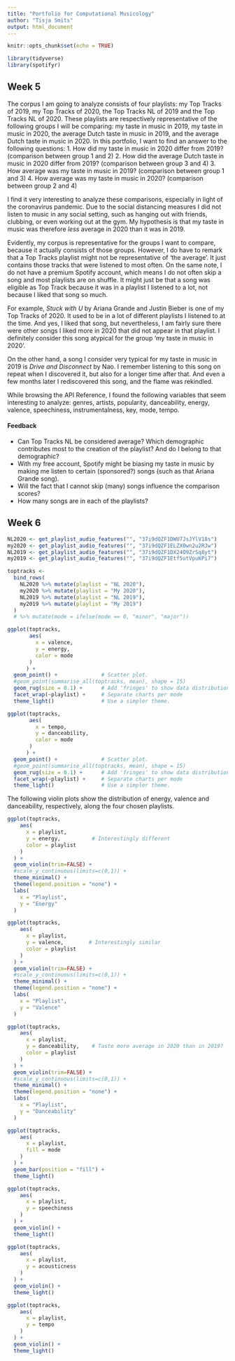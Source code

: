 ```yaml
---
title: "Portfolio for Computational Musicology"
author: "Tisja Smits"
output: html_document
---
```


```r
knitr::opts_chunk$set(echo = TRUE)

library(tidyverse)
library(spotifyr)
```

## Week 5

The corpus I am going to analyze consists of four playlists: my Top Tracks of 2019, my Top Tracks of 2020, the Top Tracks NL of 2019 and the Top Tracks NL of 2020. These playlists are respectively representative of the following groups I will be comparing: my taste in music in 2019, my taste in music in 2020, the average Dutch taste in music in 2019, and the average Dutch taste in music in 2020.
In this portfolio, I want to find an answer to the following questions:
1. How did my taste in music in 2020 differ from 2019? (comparison between group 1 and 2)
2. How did the average Dutch taste in music in 2020 differ from 2019? (comparison between group 3 and 4)
3. How average was my taste in music in 2019? (comparison between group 1 and 3)
4. How average was my taste in music in 2020? (comparison between group 2 and 4)

I find it very interesting to analyze these comparisons, especially in light of the coronavirus pandemic. Due to the social distancing measures I did not listen to music in any social setting, such as hanging out with friends, clubbing, or even working out at the gym. My hypothesis is that my taste in music was therefore *less* average in 2020 than it was in 2019.

Evidently, my corpus is representative for the groups I want to compare, because it actually consists of those groups. However, I do have to remark that a Top Tracks playlist might not be representative of 'the average'. It just contains those tracks that were listened to most often. On the same note, I do not have a premium Spotify account, which means I do not often skip a song and most playlists are on shuffle. It might just be that a song was eligible as Top Track because it was in a playlist I listened to a lot, not because I liked that song so much.

For example, *Stuck with U* by Ariana Grande and Justin Bieber is one of my Top Tracks of 2020. It used to be in a lot of different playlists I listened to at the time. And yes, I liked that song, but nevertheless, I am fairly sure there were other songs I liked more in 2020 that did not appear in that playlist. I definitely consider this song atypical for the group 'my taste in music in 2020'.

On the other hand, a song I consider very typical for my taste in music in 2019 is *Drive and Disconnect* by Nao. I remember listening to this song on repeat when I discovered it, but also for a longer time after that. And even a few months later I rediscovered this song, and the flame was rekindled.

While browsing the API Reference, I found the following variables that seem interesting to analyze: genres, artists, popularity, danceability, energy, valence, speechiness, instrumentalness, key, mode, tempo.

#### Feedback
- Can Top Tracks NL be considered average? Which demographic contributes most to the creation of the playlist? And do I belong to that demographic?
- With my free account, Spotify might be biasing my taste in music by making me listen to certain (sponsored?) songs (such as that Ariana Grande song).
- Will the fact that I cannot skip (many) songs influence the comparison scores?
- How many songs are in each of the playlists?



## Week 6

```r
NL2020 <- get_playlist_audio_features("", "37i9dQZF1DWU7JsJYlV18s")
my2020 <- get_playlist_audio_features("", "37i9dQZF1ELZX0wn2u2RJw")
NL2019 <- get_playlist_audio_features("", "37i9dQZF1DX24O9ZrSq8yt")
my2019 <- get_playlist_audio_features("", "37i9dQZF1Etf5utVpuKPi7")

toptracks <-
  bind_rows(
    NL2020 %>% mutate(playlist = "NL 2020"),
    my2020 %>% mutate(playlist = "My 2020"),
    NL2019 %>% mutate(playlist = "NL 2019"),
    my2019 %>% mutate(playlist = "My 2019")
  )
  # %>% mutate(mode = ifelse(mode == 0, "minor", "major"))

```

```r
ggplot(toptracks,
       aes(
         x = valence,
         y = energy,
         color = mode
       )
      ) +
  geom_point() +              # Scatter plot.
  #geom_point(summarise_all(toptracks, mean), shape = 15)
  geom_rug(size = 0.1) +      # Add 'fringes' to show data distribution.
  facet_wrap(~playlist) +     # Separate charts per mode
  theme_light()               # Use a simpler theme.

ggplot(toptracks,
       aes(
         x = tempo,
         y = danceability,
         color = mode
       )
      ) +
  geom_point() +              # Scatter plot.
  #geom_point(summarise_all(toptracks, mean), shape = 15)
  geom_rug(size = 0.1) +      # Add 'fringes' to show data distribution.
  facet_wrap(~playlist) +     # Separate charts per mode
  theme_light()               # Use a simpler theme.
```

The following violin plots show the distribution of energy, valence and danceability, respectively, along the four chosen playlists.

```r
ggplot(toptracks,
    aes(
      x = playlist,
      y = energy,          # Interestingly different
      color = playlist
    )
  ) +
  geom_violin(trim=FALSE) +
  #scale_y_continuous(limits=c(0,1)) +
  theme_minimal() +
  theme(legend.position = "none") +
  labs(
    x = "Playlist",
    y = "Energy"
  )

ggplot(toptracks,
    aes(
      x = playlist,
      y = valence,        # Interestingly similar
      color = playlist
    )
  ) +
  geom_violin(trim=FALSE) +
  #scale_y_continuous(limits=c(0,1)) +
  theme_minimal() +
  theme(legend.position = "none") +
  labs(
    x = "Playlist",
    y = "Valence"
  )

ggplot(toptracks,
    aes(
      x = playlist,
      y = danceability,    # Taste more average in 2020 than in 2019?
      color = playlist
    )
  ) +
  geom_violin(trim=FALSE) +
  #scale_y_continuous(limits=c(0,1)) +
  theme_minimal() +
  theme(legend.position = "none") +
  labs(
    x = "Playlist",
    y = "Danceability"
  )
```


```r
ggplot(toptracks,
    aes(
      x = playlist,
      fill = mode
    )
  ) +
  geom_bar(position = "fill") +
  theme_light()

ggplot(toptracks,
    aes(
      x = playlist,
      y = speechiness
    )
  ) +
  geom_violin() +
  theme_light()

ggplot(toptracks,
    aes(
      x = playlist,
      y = acousticness
    )
  ) +
  geom_violin() +
  theme_light()

ggplot(toptracks,
    aes(
      x = playlist,
      y = tempo
    )
  ) +
  geom_violin() +
  theme_light()
```